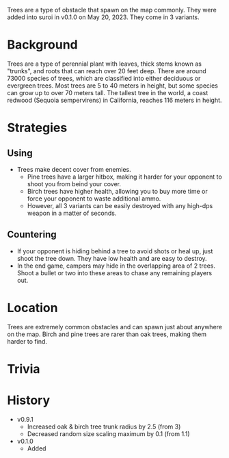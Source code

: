 Trees are a type of obstacle that spawn on the map commonly. They were added into suroi in v0.1.0 on May 20, 2023. They come in 3 variants.

# Background
Trees are a type of perennial plant with leaves, thick stems known as "trunks", and roots that can reach over 20 feet deep. There are around 73000 species of trees, which are classified into either deciduous or evergreen trees. Most trees are 5 to 40 meters in height, but some species can grow up to over 70 meters tall. The tallest tree in the world, a coast redwood (Sequoia sempervirens) in California, reaches 116 meters in height.

# Strategies

## Using
- Trees make decent cover from enemies.
    - Pine trees have a larger hitbox, making it harder for your opponent to shoot you from beind your cover. 
    - Birch trees have higher health, allowing you to buy more time or force your opponent to waste additional ammo. 
    - However, all 3 variants can be easily destroyed with any high-dps weapon in a matter of seconds.

## Countering
- If your opponent is hiding behind a tree to avoid shots or heal up, just shoot the tree down. They have low health and are easy to destroy.
- In the end game, campers may hide in the overlapping area of 2 trees. Shoot a bullet or two into these areas to chase any remaining players out.

# Location
Trees are extremely common obstacles and can spawn just about anywhere on the map. Birch and pine trees are rarer than oak trees, making them harder to find.

# Trivia

# History
- v0.9.1
    - Increased oak & birch tree trunk radius by 2.5 (from 3)
    - Decreased random size scaling maximum by 0.1 (from 1.1)
- v0.1.0
    - Added
